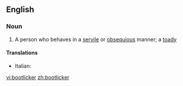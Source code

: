 ==English==

===Noun===
{{en-noun}}

# A person who behaves in a [[servile]] or [[obsequious]] manner; a [[toady]]

====Translations====
{{trans-top|bootlicker}}
*Italian: {{t|it|ruffiano|m}}
{{trans-mid}}

{{trans-bottom}}

[[vi:bootlicker]]
[[zh:bootlicker]]